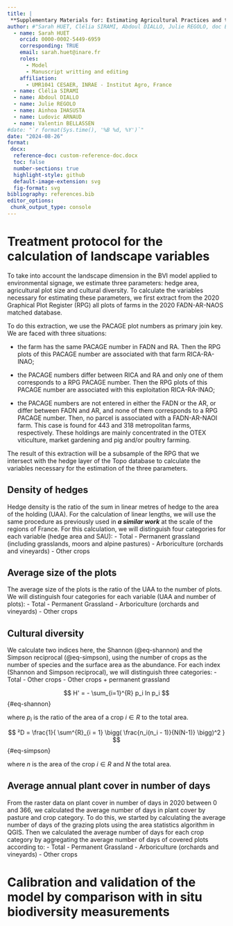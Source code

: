 ```yaml
---
title: |
 **Supplementary Materials for: Estimating Agricultural Practices and their Impact on Biodiversity from Agricultural Statistics: A Proof-of-Concept Study on Food Labels in France**
author: #"Sarah HUET, Clélia SIRAMI, Abdoul DIALLO, Julie REGOLO, doc Eric et Ludovic Arnaud, Valentin BELLASSEN"
  - name: Sarah HUET
    orcid: 0000-0002-5449-6959
    corresponding: TRUE
    email: sarah.huet@inare.fr
    roles: 
      - Model
      - Manuscript writting and editing
    affiliation:
      - UMR1041 CESAER, INRAE - Institut Agro, France
  - name: Clélia SIRAMI
  - name: Abdoul DIALLO
  - name: Julie REGOLO
  - name: Ainhoa IHASUSTA
  - name: Ludovic ARNAUD
  - name: Valentin BELLASSEN
#date: "`r format(Sys.time(), '%B %d, %Y')`"
date: "2024-08-26"
format:
 docx:
  reference-doc: custom-reference-doc.docx
  toc: false
  number-sections: true
  highlight-style: github
  default-image-extension: svg
  fig-format: svg
bibliography: references.bib
editor_options: 
 chunk_output_type: console
---
```


# Treatment protocol for the calculation of landscape variables

To take into account the landscape dimension in the BVI model applied to environmental signage, we estimate three parameters: hedge area, agricultural plot size and cultural diversity. To calculate the variables necessary for estimating these parameters, we first extract from the 2020 Graphical Plot Register (RPG) all plots of farms in the 2020 FADN-AR-NAOS matched database.

To do this extraction, we use the PACAGE plot numbers as primary join key. We are faced with three situations:

-   the farm has the same PACAGE number in FADN and RA. Then the RPG plots of this PACAGE number are associated with that farm RICA-RA-INAO;

-   the PACAGE numbers differ between RICA and RA and only one of them corresponds to a RPG PACAGE number. Then the RPG plots of this PACAGE number are associated with this exploitation RICA-RA-INAO;

-   the PACAGE numbers are not entered in either the FADN or the AR, or differ between FADN and AR, and none of them corresponds to a RPG PACAGE number. Then, no parcel is associated with a FADN-AR-NAOI farm. This case is found for 443 and 318 metropolitan farms, respectively. These holdings are mainly concentrated in the OTEX viticulture, market gardening and pig and/or poultry farming.

The result of this extraction will be a subsample of the RPG that we intersect with the hedge layer of the Topo database to calculate the variables necessary for the estimation of the three parameters.

## Density of hedges

Hedge density is the ratio of the sum in linear metres of hedge to the area of the holding (UAA). For the calculation of linear lengths, we will use the same procedure as previously used in ***a similar work*** at the scale of the regions of France. For this calculation, we will distinguish four categories for each variable (hedge area and SAU):
-   Total
-   Permanent grassland (including grasslands, moors and alpine pastures)
-   Arboriculture (orchards and vineyards)
-   Other crops

## Average size of the plots

The average size of the plots is the ratio of the UAA to the number of plots. We will distinguish four categories for each variable (UAA and number of plots):
-   Total
-   Permanent Grassland
-   Arboriculture (orchards and vineyards)
-   Other crops

## Cultural diversity
We calculate two indices here, the Shannon (@eq-shannon) and the Simpson reciprocal (@eq-simpson), using the number of crops as the number of species and the surface area as the abundance. For each index (Shannon and Simpson reciprocal), we will distinguish three categories:
-   Total
-   Other crops
-   Other crops + permanent grassland

$$
H' = - \sum_{i=1}^{R} p_i ln p_i
$${#eq-shannon}

where $p_i$ is the ratio of the area of a crop $i \in R$ to the total area.

$$
²D = \frac{1}{ \sum^{R}_{i = 1} \bigg( \frac{n_i(n_i - 1)}{N(N-1)} \bigg)^2 }
$${#eq-simpson}

where $n$ is the area of the crop $i \in R$ and $N$ the total area.

## Average annual plant cover in number of days

From the raster data on plant cover in number of days in 2020 between 0 and 366, we calculated the average number of days in plant cover by pasture and crop category. To do this, we started by calculating the average number of days of the grazing plots using the area statistics algorithm in QGIS. Then we calculated the average number of days for each crop category by aggregating the average number of days of covered plots according to:
-   Total
-   Permanent Grassland
-   Arboriculture (orchards and vineyards)
-   Other crops


# Calibration and validation of the model by comparison with in situ biodiversity measurements























































